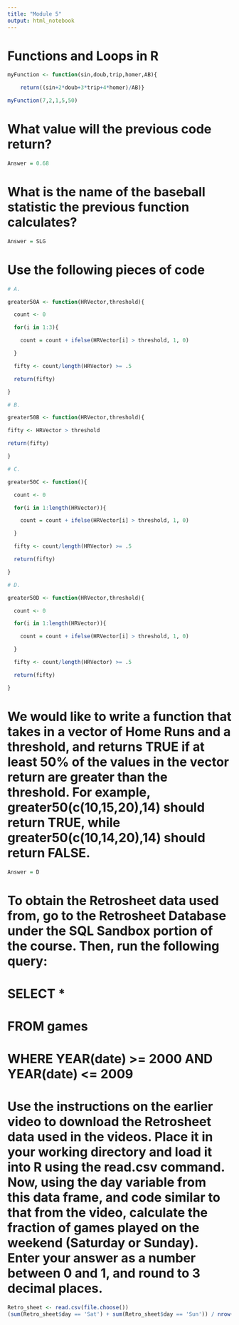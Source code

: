 ```yaml
---
title: "Module 5"
output: html_notebook
---
```


# Functions and Loops in R

```r
myFunction <- function(sin,doub,trip,homer,AB){

    return((sin+2*doub+3*trip+4*homer)/AB)}

myFunction(7,2,1,5,50)
```
# What value will the previous code return?


```r
Answer = 0.68
```

# What is the name of the baseball statistic the previous function calculates?

```r
Answer = SLG
```


# Use the following pieces of code

```r
# A.

greater50A <- function(HRVector,threshold){

  count <- 0

  for(i in 1:3){

    count = count + ifelse(HRVector[i] > threshold, 1, 0)

  }

  fifty <- count/length(HRVector) >= .5

  return(fifty)

}

# B.

greater50B <- function(HRVector,threshold){

fifty <- HRVector > threshold

return(fifty)

}

# C.

greater50C <- function(){

  count <- 0

  for(i in 1:length(HRVector)){

    count = count + ifelse(HRVector[i] > threshold, 1, 0)

  }

  fifty <- count/length(HRVector) >= .5

  return(fifty)

}

# D.

greater50D <- function(HRVector,threshold){

  count <- 0

  for(i in 1:length(HRVector)){

    count = count + ifelse(HRVector[i] > threshold, 1, 0)

  }

  fifty <- count/length(HRVector) >= .5

  return(fifty)

}
```

# We would like to write a function that takes in a vector of Home Runs and a threshold, and returns TRUE if at least 50% of the values in the vector return are greater than the threshold. For example, greater50(c(10,15,20),14) should return TRUE, while greater50(c(10,14,20),14) should return FALSE.

```r
Answer = D
```

# To obtain the Retrosheet data used from, go to the Retrosheet Database under the SQL Sandbox portion of the course. Then, run the following query:

# SELECT *

# FROM games

# WHERE YEAR(date) >= 2000 AND YEAR(date) <= 2009

# Use the instructions on the earlier video to download the Retrosheet data used in the videos. Place it in your working directory and load it into R using the read.csv command. Now, using the day variable from this data frame, and code similar to that from the video, calculate the fraction of games played on the weekend (Saturday or Sunday). Enter your answer as a number between 0 and 1, and round to 3 decimal places.

```r
Retro_sheet <- read.csv(file.choose())
(sum(Retro_sheet$day == 'Sat') + sum(Retro_sheet$day == 'Sun')) / nrow(Retro_sheet)
```